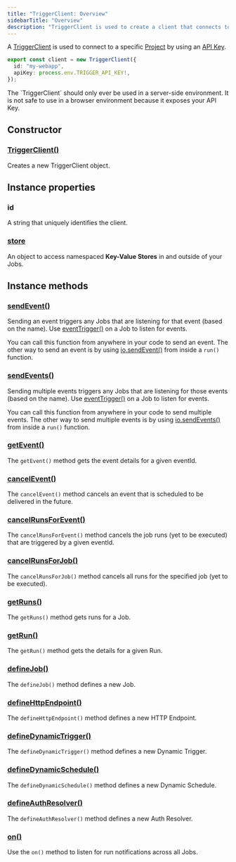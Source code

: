 ```yaml
---
title: "TriggerClient: Overview"
sidebarTitle: "Overview"
description: "TriggerClient is used to create a client that connects to the Trigger.dev platform"
---
```


A [TriggerClient](/documentation/concepts/client-adaptors) is used to connect to a specific [Project](/documentation/concepts/projects) by using an [API Key](/documentation/concepts/environments-endpoints).

```ts Example
export const client = new TriggerClient({
  id: "my-webapp",
  apiKey: process.env.TRIGGER_API_KEY!,
});
```

<Warning>
  The `TriggerClient` should only ever be used in a server-side environment. It is not safe to use
  in a browser environment because it exposes your API Key.
</Warning>

## Constructor

### [TriggerClient()](/sdk/triggerclient/constructor)

Creates a new TriggerClient object.

## Instance properties

### id

A string that uniquely identifies the client.

### [store](/sdk/triggerclient/store)

An object to access namespaced **Key-Value Stores** in and outside of your Jobs.

## Instance methods

### [sendEvent()](/sdk/triggerclient/instancemethods/sendevent)

Sending an event triggers any Jobs that are listening for that event (based on the name). Use [eventTrigger()](/sdk/eventtrigger) on a Job to listen for events.

You can call this function from anywhere in your code to send an event. The other way to send an event is by using [io.sendEvent()](/sdk/io) from inside a `run()` function.

### [sendEvents()](/sdk/triggerclient/instancemethods/sendevents)

Sending multiple events triggers any Jobs that are listening for those events (based on the name). Use [eventTrigger()](/sdk/eventtrigger) on a Job to listen for events.

You can call this function from anywhere in your code to send multiple events. The other way to send multiple events is by using [io.sendEvents()](/sdk/io) from inside a `run()` function.

### [getEvent()](/sdk/triggerclient/instancemethods/getevent)

The `getEvent()` method gets the event details for a given eventId.

### [cancelEvent()](/sdk/triggerclient/instancemethods/cancel-event)

The `cancelEvent()` method cancels an event that is scheduled to be delivered in the future.

### [cancelRunsForEvent()](/sdk/triggerclient/instancemethods/cancel-runs-for-event)

The `cancelRunsForEvent()` method cancels the job runs (yet to be executed) that are triggered by a given eventId.

### [cancelRunsForJob()](/sdk/triggerclient/instancemethods/cancel-runs-for-job)

The `cancelRunsForJob()` method cancels all runs for the specified job (yet to be executed).

### [getRuns()](/sdk/triggerclient/instancemethods/getruns)

The `getRuns()` method gets runs for a Job.

### [getRun()](/sdk/triggerclient/instancemethods/getrun)

The `getRun()` method gets the details for a given Run.

### [defineJob()](/sdk/triggerclient/instancemethods/define-job)

The `defineJob()` method defines a new Job.

### [defineHttpEndpoint()](/sdk/triggerclient/instancemethods/define-http-endpoint)

The `defineHttpEndpoint()` method defines a new HTTP Endpoint.

### [defineDynamicTrigger()](/sdk/triggerclient/instancemethods/define-dynamic-trigger)

The `defineDynamicTrigger()` method defines a new Dynamic Trigger.

### [defineDynamicSchedule()](/sdk/triggerclient/instancemethods/define-dynamic-schedule)

The `defineDynamicSchedule()` method defines a new Dynamic Schedule.

### [defineAuthResolver()](/sdk/triggerclient/instancemethods/define-auth-resolver)

The `defineAuthResolver()` method defines a new Auth Resolver.

### [on()](/sdk/triggerclient/instancemethods/on)

Use the `on()` method to listen for run notifications across all Jobs.
